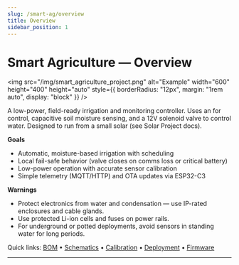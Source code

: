 ```yaml
---
slug: /smart-ag/overview
title: Overview
sidebar_position: 1
---
```



<!-- docs/smart-ag/overview.md -->


# Smart Agriculture — Overview

<img 
  src="/img/smart_agriculture_project.png" 
  alt="Example" 
  width="600" 
  height="400"
  height="auto" 
  style={{ borderRadius: "12px", margin: "1rem auto", display: "block" }}
/>

A low-power, field-ready irrigation and monitoring controller. Uses an **<GlossaryTerm term="ESP32" />** for control, capacitive soil moisture sensing, and a 12V solenoid valve to control water. Designed to run from a small solar (see Solar Project docs).

**Goals**
- Automatic, moisture-based irrigation with scheduling
- Local fail-safe behavior (valve closes on comms loss or critical battery)
- Low-power operation with accurate sensor calibration
- Simple telemetry (MQTT/HTTP) and OTA updates via ESP32-C3

**Warnings**
- Protect electronics from water and condensation — use IP-rated enclosures and cable glands.
- Use protected Li-ion cells and fuses on power rails.
- For underground or potted deployments, avoid sensors in standing water for long periods.

Quick links: [BOM](./bom) • [Schematics](./schematics) • [Calibration](./calibration) • [Deployment](./deployment) • [Firmware](./firmware)

---